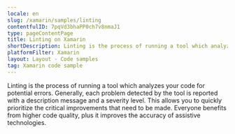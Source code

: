 ```yaml
---
locale: en
slug: /xamarin/samples/linting
contentfulID: 7pqVd3bhaPP0ch7v8nmaJ1
type: pageContentPage
title: Linting on Xamarin
shortDescription: Linting is the process of running a tool which analyzes your code for potential errors.
platformFilter: Xamarin
layout: Layout - Code samples
tag: Xamarin code sample
---
```


Linting is the process of running a tool which analyzes your code for potential errors. Generally, each problem detected by the tool is reported with a description message and a severity level. This allows you to quickly prioritize the critical improvements that need to be made. Everyone benefits from higher code quality, plus it improves the accuracy of assistive technologies.

<CodeSample id="linting" locale="en" platform="xamarin"/>